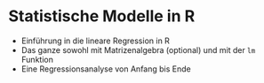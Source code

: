 # Statistische Modelle in R {#linmodel}

* Einführung in die lineare Regression in R
* Das ganze sowohl mit Matrizenalgebra (optional) und mit der `lm` Funktion
* Eine Regressionsanalyse von Anfang bis Ende
